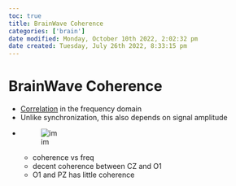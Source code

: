 ```yaml
---
toc: true
title: BrainWave Coherence
categories: ['brain']
date modified: Monday, October 10th 2022, 2:02:32 pm
date created: Tuesday, July 26th 2022, 8:33:15 pm
---
```


# BrainWave Coherence
- [Correlation](Correlation.qmd) in the frequency domain
- Unlike synchronization, this also depends on signal amplitude
- ![im](images/Pasted%20image%2020220502162442.png)
	- coherence vs freq
	- decent coherence between CZ and O1
	- O1 and PZ has little coherence



